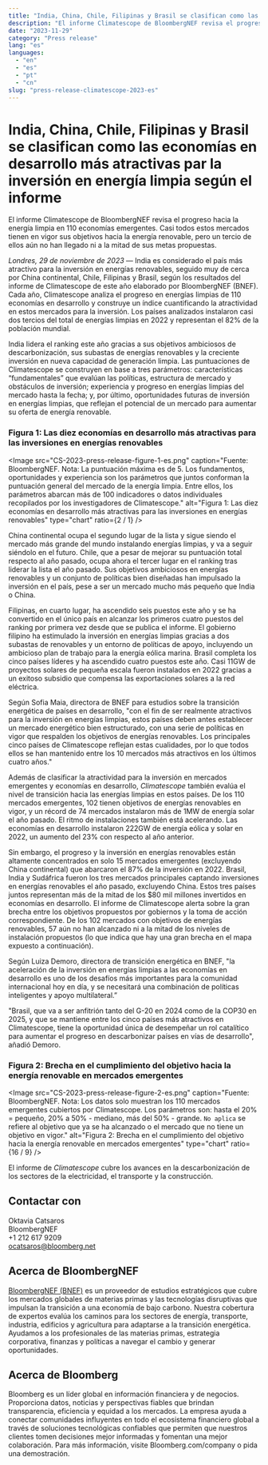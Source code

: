 ```yaml
---
title: "India, China, Chile, Filipinas y Brasil se clasifican como las economías en desarrollo más atractivas par la inversión en energía limpia según el informe"
description: "El informe Climatescope de BloombergNEF revisa el progreso hacia la energía limpia en 110 economías emergentes"
date: "2023-11-29"
category: "Press release"
lang: "es"
languages:
  - "en"
  - "es"
  - "pt"
  - "cn"
slug: "press-release-climatescope-2023-es"
---
```


# India, China, Chile, Filipinas y Brasil se clasifican como las economías en desarrollo más atractivas par la inversión en energía limpia según el informe

El informe Climatescope de BloombergNEF revisa el progreso hacia la energía limpia en 110 economías emergentes. Casi todos estos mercados tienen en vigor sus objetivos hacia la energía renovable, pero un tercio de ellos aún no han llegado ni a la mitad de sus metas propuestas.

_Londres, 29 de noviembre de 2023_ — India es considerado el país más atractivo para la inversión en energías renovables, seguido muy de cerca por China continental, Chile, Filipinas y Brasil, según los resultados del informe de Climatescope de este año elaborado por BloombergNEF (BNEF). Cada año, Climatescope analiza el progreso en energías limpias de 110 economías en desarrollo y construye un índice cuantificando la atractividad en estos mercados para la inversión. Los países analizados instalaron casi dos tercios del total de energías limpias en 2022 y representan el 82% de la población mundial.

India lidera el ranking este año gracias a sus objetivos ambiciosos de descarbonización, sus subastas de energías renovables y la creciente inversión en nueva capacidad de generación limpia. Las puntuaciones de Climatescope se construyen en base a tres parámetros: características “fundamentales” que evalúan las políticas, estructura de mercado y obstáculos de inversión; experiencia y progreso en energías limpias del mercado hasta la fecha; y, por último, oportunidades futuras de inversión en energías limpias, que reflejan el potencial de un mercado para aumentar su oferta de energía renovable.

### Figura 1: Las diez economías en desarrollo más atractivas para las inversiones en energías renovables

<Image
  src="CS-2023-press-release-figure-1-es.png"
  caption="Fuente: BloombergNEF. Nota: La puntuación máxima es de 5. Los fundamentos, oportunidades y experiencia son los parámetros que juntos conforman la puntuación general del mercado de la energía limpia. Entre ellos, los parámetros abarcan más de 100 indicadores o datos individuales recopilados por los investigadores de Climatescope."
  alt="Figura 1: Las diez economías en desarrollo más atractivas para las inversiones en energías renovables"
  type="chart"
  ratio={2 / 1}
/>

China continental ocupa el segundo lugar de la lista y sigue siendo el mercado más grande del mundo instalando energías limpias, y va a seguir siéndolo en el futuro. Chile, que a pesar de mejorar su puntuación total respecto al año pasado, ocupa ahora el tercer lugar en el ranking tras liderar la lista el año pasado. Sus objetivos ambiciosos en energías renovables y un conjunto de políticas bien diseñadas han impulsado la inversión en el país, pese a ser un mercado mucho más pequeño que India o China.

Filipinas, en cuarto lugar, ha ascendido seis puestos este año y se ha convertido en el único país en alcanzar los primeros cuatro puestos del ranking por primera vez desde que se publica el informe. El gobierno filipino ha estimulado la inversión en energías limpias gracias a dos subastas de renovables y un entorno de políticas de apoyo, incluyendo un ambicioso plan de trabajo para la energía eólica marina. Brasil completa los cinco países líderes y ha ascendido cuatro puestos este año. Casi 11GW de proyectos solares de pequeña escala fueron instalados en 2022 gracias a un exitoso subsidio que compensa las exportaciones solares a la red eléctrica.

Según Sofia Maia, directora de BNEF para estudios sobre la transición energética de países en desarrollo, "con el fin de ser realmente atractivos para la inversión en energías limpias, estos países deben antes establecer un mercado energético bien estructurado, con una serie de políticas en vigor que respalden los objetivos de energías renovables. Los principales cinco países de Climatescope reflejan estas cualidades, por lo que todos ellos se han mantenido entre los 10 mercados más atractivos en los últimos cuatro años."

Además de clasificar la atractividad para la inversión en mercados emergentes y economías en desarrollo, _Climatescope_ también evalúa el nivel de transición hacia las energías limpias en estos países. De los 110 mercados emergentes, 102 tienen objetivos de energías renovables en vigor, y un récord de 74 mercados instalaron más de 1MW de energía solar el año pasado. El ritmo de instalaciones también está acelerando. Las economías en desarrollo instalaron 222GW de energía eólica y solar en 2022, un aumento del 23% con respecto al año anterior.

Sin embargo, el progreso y la inversión en energías renovables están altamente concentrados en solo 15 mercados emergentes (excluyendo China continental) que abarcaron el 87% de la inversión en 2022. Brasil, India y Sudáfrica fueron los tres mercados principales captando inversiones en energías renovables el año pasado, excluyendo China. Estos tres países juntos representan más de la mitad de los $80 mil millones invertidos en economías en desarrollo. El informe de Climatescope alerta sobre la gran brecha entre los objetivos propuestos por gobiernos y la toma de acción correspondiente. De los 102 mercados con objetivos de energías renovables, 57 aún no han alcanzado ni a la mitad de los niveles de instalación propuestos (lo que indica que hay una gran brecha en el mapa expuesto a continuación).

Según Luiza Demoro, directora de transición energética en BNEF, "la aceleración de la inversión en energías limpias a las economías en desarrollo es uno de los desafíos más importantes para la comunidad internacional hoy en día, y se necesitará una combinación de políticas inteligentes y apoyo multilateral.”

"Brasil, que va a ser anfitrión tanto del G-20 en 2024 como de la COP30 en 2025, y que se mantiene entre los cinco países más atractivos en Climatescope, tiene la oportunidad única de desempeñar un rol catalítico para aumentar el progreso en descarbonizar países en vías de desarrollo", añadió Demoro.

### Figura 2: Brecha en el cumplimiento del objetivo hacia la energía renovable en mercados emergentes

<Image
  src="CS-2023-press-release-figure-2-es.png"
  caption="Fuente: BloombergNEF. Nota: Los datos solo muestran los 110 mercados emergentes cubiertos por Climatescope. Los parámetros son: hasta el 20% = pequeño, 20% a 50% - mediano, más del 50% - grande. `No aplica` se refiere al objetivo que ya se ha alcanzado o el mercado que no tiene un objetivo en vigor."
  alt="Figura 2: Brecha en el cumplimiento del objetivo hacia la energía renovable en mercados emergentes"
  type="chart"
  ratio={16 / 9}
/>

El informe de _Climatescope_ cubre los avances en la descarbonización de los sectores de la electricidad, el transporte y la construcción.

## Contactar con

Oktavia Catsaros <br />
BloombergNEF <br />
+1 212 617 9209 <br />
[ocatsaros@bloomberg.net](mailto:ocatsaros@bloomberg.net)

## Acerca de BloombergNEF

[BloombergNEF (BNEF)](https://about.bnef.com/) es un proveedor de estudios estratégicos que cubre los mercados globales de materias primas y las tecnologías disruptivas que impulsan la transición a una economía de bajo carbono. Nuestra cobertura de expertos evalúa los caminos para los sectores de energía, transporte, industria, edificios y agricultura para adaptarse a la transición energética. Ayudamos a los profesionales de las materias primas, estrategia corporativa, finanzas y políticas a navegar el cambio y generar oportunidades.

## Acerca de Bloomberg

Bloomberg es un líder global en información financiera y de negocios. Proporciona datos, noticias y perspectivas fiables que brindan transparencia, eficiencia y equidad a los mercados. La empresa ayuda a conectar comunidades influyentes en todo el ecosistema financiero global a través de soluciones tecnológicas confiables que permiten que nuestros clientes tomen decisiones mejor informadas y fomentan una mejor colaboración. Para más información, visite Bloomberg.com/company o pida una demostración.
